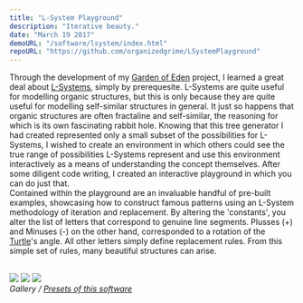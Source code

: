 ```yaml
---
title: "L-System Playground"
description: "Iterative beauty."
date: "March 19 2017"
demoURL: "/software/lsystem/index.html"
repoURL: "https://github.com/organizedgrime/LSystemPlayground"
---
```


Through the development of my [Garden of Eden](/software/eden) project, I learned a great deal about [L-Systems](https://en.wikipedia.org/wiki/L-system), simply by prerequesite. L-Systems are quite useful for modelling organic structures, but this is only because they are quite useful for modelling self-similar structures in general. It just so happens that organic structures are often fractaline and self-similar, the reasoning for which is its own fascinating rabbit hole. Knowing that this tree generator I had created represented only a small subset of the possibilities for L-Systems, I wished to create an environment in which others could see the true range of possibilities L-Systems represent and use this environment interactively as a means of understanding the concept themselves. After some diligent code writing, I created an interactive playground in which you can do just that.
<br/>
Contained within the playground are an invaluable handful of pre-built examples, showcasing how to construct famous patterns using an L-System methodology of iteration and replacement. By altering the 'constants', you alter the list of letters that correspond to genuine line segments. Plusses (+) and Minuses (-) on the other hand, corresponded to a rotation of the [Turtle](https://en.wikipedia.org/wiki/Turtle_graphics)'s angle. All other letters simply define replacement rules. From this simple set of rules, many beautiful structures can arise.

<br/>
<div class="gallery-box">
  <div class="gallery">
    <img src="/software/lsystem/1.png" />
    <img src="/software/lsystem/2.png" />
    <img src="/software/lsystem/3.png" />
  </div>
  <em>Gallery / <a href="software/lsystem/index.html" target="_blank">Presets of this software</a></em>
</div>
